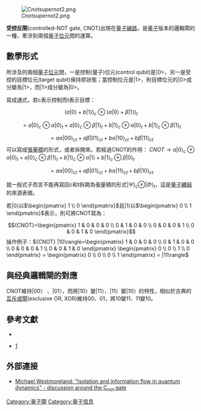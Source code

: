 [[File:Cnotsupernot2.png|thumb]]

'''受控反閘'''(controlled-NOT gate, CNOT)出現在[[量子線路|量子線路]]，是[[量子|量子]]版本的邏輯閘的一種，牽涉到兩個[[量子位元|量子位元]]間的運算。

== 數學形式 ==
所涉及的兩個[[量子位元|量子位元]]間，一是控制(量子)位元(control qubit)是|0>，另一是受控的目標位元(target qubit)保持原狀態；當控制位元是|1>，則目標位元的|0>成分變為|1>，而|1>成分變為|0>。

寫成通式，若c表示控制而t表示目標：
:<math>(a|0\rangle +b|1\rangle )_c \otimes (\alpha|0\rangle + \beta|1\rangle )_t </math>
:<math>= a|0\rangle _c \otimes \alpha|0\rangle _t + a|0\rangle _c \otimes \beta |1\rangle _t + b|1\rangle _c \otimes \alpha|0\rangle _t + b|1\rangle _c \otimes \beta|1\rangle _t </math>
:<math>= a\alpha|00\rangle _{ct} + a\beta|01\rangle _{ct} + b\alpha|10\rangle _{ct} + b\beta|11\rangle _{ct} </math>
可以寫成[[張量積|張量積]]的形式，或者拆開來。若經過CNOT的作用：
<math>{CNOT}\rightarrow a|0\rangle _c \otimes \alpha|0\rangle _t + a|0\rangle _c \otimes \beta |1\rangle _t + b|1\rangle _c \otimes \alpha|1\rangle + b|1\rangle _c \otimes \beta|0\rangle _t </math>
::<math> = a\alpha|00\rangle _{ct} + a\beta|01\rangle _{ct} + b\alpha|11\rangle _{ct} + b\beta|10\rangle _{ct}
</math>

就一般式子而言不能再寫回c和t拆開為張量積的形式<math>|\Psi\rangle _c \otimes |\Phi\rangle _t </math>，這是[[量子纏結|量子纏結]]的來源表徵。

若<math>|0 \rangle</math>以<math>\begin{pmatrix} 1 \\ 0 \end{pmatrix}</math>且<math>|1 \rangle</math>以<math>\begin{pmatrix} 0 \\ 1 \end{pmatrix}</math>表示，則可將CNOT寫為：
:<math>{CNOT}=\begin{pmatrix} 1 & 0 & 0 & 0 \\ 0 & 1 & 0 & 0 \\ 0 & 0 & 0 & 1 \\ 0 & 0 & 1 & 0 \end{pmatrix} </math>
操作例子：<math>{CNOT} |10\rangle=\begin{pmatrix} 1 & 0 & 0 & 0 \\ 0 & 1 & 0 & 0 \\ 0 & 0 & 0 & 1 \\ 0 & 0 & 1 & 0 \end{pmatrix} \begin{pmatrix} 0 \\ 0 \\ 1 \\ 0 \end{pmatrix} = \begin{pmatrix} 0 \\ 0 \\ 0 \\ 1 \end{pmatrix} = |11\rangle </math>

== 與经典邏輯閘的對應 ==
CNOT維持|00〉
、|01〉，而將|10〉變|11〉、|11〉變|10〉的特性，相似於古典的[[互斥或閘|互斥或閘]](exclusive OR, XOR)維持00、01，將10變11、11變10。

==參考文獻==
{{refbegin}}
*{{cite book |author1=Nielsen, Michael A.  |author2=Chuang, Isaac L.|title=Quantum Computation and Quantum Information | publisher=Cambridge University Press |year=2000 |isbn=0-521-63235-8}}
*{{cite journal |author1=Monroe, C.  |author2=Meekhof, D. & King, B. & Itano, W. & Wineland, D. |title=Demonstration of a Fundamental Quantum Logic Gate | journal=Physical Review Letters | issue= 25 | pages=4714–4717 |year=1995 |doi=10.1103/PhysRevLett.75.4714 |volume=75 | pmid=10059979 | bibcode=1995PhRvL..75.4714M}} [http://tf.nist.gov/general/pdf/140.pdf]{{Wayback|url=http://tf.nist.gov/general/pdf/140.pdf |date=20191015112630 }}
{{refend}}

==外部連接==
* [https://www.youtube.com/watch?v=lsmIO1vdlL4&feature=youtu.be&t=15m16s Michael Westmoreland: "Isolation and information flow in quantum dynamics" - discussion around the C<sub>not</sub> gate]{{Wayback|url=https://www.youtube.com/watch?v=lsmIO1vdlL4&feature=youtu.be&t=15m16s |date=20160809135420 }}

{{量子計算}}

[[Category:量子閘|Category:量子閘]]
[[Category:量子信息|Category:量子信息]]